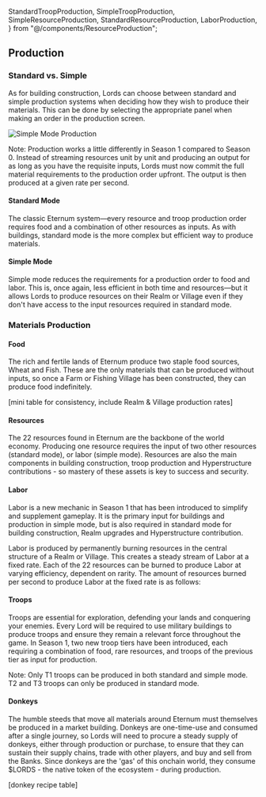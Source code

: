   StandardTroopProduction,
  SimpleTroopProduction,
  SimpleResourceProduction,
  StandardResourceProduction,
  LaborProduction,
} from "@/components/ResourceProduction";

## Production

### Standard vs. Simple

As for building construction, Lords can choose between standard and simple production systems when deciding how they
wish to produce their materials. This can be done by selecting the appropriate panel when making an order in the
production screen.

![Simple Mode Production](/gifs/simple-mode.gif)

Note: Production works a little differently in Season 1 compared to Season 0. Instead of streaming resources unit by
unit and producing an output for as long as you have the requisite inputs, Lords must now commit the full material
requirements to the production order upfront. The output is then produced at a given rate per second.

#### Standard Mode

The classic Eternum system—every resource and troop production order requires food and a combination of other resources
as inputs. As with buildings, standard mode is the more complex but efficient way to produce materials.

#### Simple Mode

Simple mode reduces the requirements for a production order to food and labor. This is, once again, less efficient in
both time and resources—but it allows Lords to produce resources on their Realm or Village even if they don't have
access to the input resources required in standard mode.

### Materials Production

#### Food

The rich and fertile lands of Eternum produce two staple food sources, Wheat and Fish. These are the only materials that
can be produced without inputs, so once a Farm or Fishing Village has been constructed, they can produce food
indefinitely.

[mini table for consistency, include Realm & Village production rates]

#### Resources

The 22 resources found in Eternum are the backbone of the world economy. Producing one resource requires the input of
two other resources (standard mode), or labor (simple mode). Resources are also the main components in building
construction, troop production and Hyperstructure contributions - so mastery of these assets is key to success and
security.

<SimpleResourceProduction />

<StandardResourceProduction />

#### Labor

Labor is a new mechanic in Season 1 that has been introduced to simplify and supplement gameplay. It is the primary
input for buildings and production in simple mode, but is also required in standard mode for building construction,
Realm upgrades and Hyperstructure contribution.

Labor is produced by permanently burning resources in the central structure of a Realm or Village. This creates a steady
stream of Labor at a fixed rate. Each of the 22 resources can be burned to produce Labor at varying efficiency,
dependent on rarity. The amount of resources burned per second to produce Labor at the fixed rate is as follows:

<LaborProduction />

#### Troops

Troops are essential for exploration, defending your lands and conquering your enemies. Every Lord will be required to
use military buildings to produce troops and ensure they remain a relevant force throughout the game. In Season 1, two
new troop tiers have been introduced, each requiring a combination of food, rare resources, and troops of the previous
tier as input for production.

Note: Only T1 troops can be produced in both standard and simple mode. T2 and T3 troops can only be produced in standard
mode.

<SimpleTroopProduction />
<StandardTroopProduction />

#### Donkeys

The humble steeds that move all materials around Eternum must themselves be produced in a market building. Donkeys are
one-time-use and consumed after a single journey, so Lords will need to procure a steady supply of donkeys, either
through production or purchase, to ensure that they can sustain their supply chains, trade with other players, and buy
and sell from the Banks. Since donkeys are the 'gas' of this onchain world, they consume $LORDS - the native token of
the ecosystem - during production.

[donkey recipe table]
